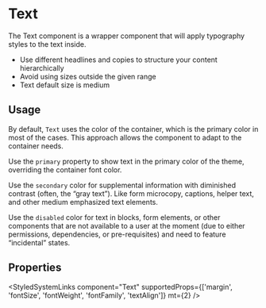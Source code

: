 

<Meta of={TextStories} />

# Text

The Text component is a wrapper component that will apply typography styles to the text inside.

-   Use different headlines and copies to structure your content hierarchically
-   Avoid using sizes outside the given range
-   Text default size is medium

<Primary />

## Usage

By default, `Text` uses the color of the container, which is the primary color in most of the cases.
This approach allows the component to adapt to the container needs.

Use the `primary` property to show text in the primary color of the theme, overriding the container font color.

Use the `secondary` color for supplemental information with diminished contrast (often, the “gray text”).
Like form microcopy, captions, helper text, and other medium emphasized text elements.

Use the `disabled` color for text in blocks, form elements, or other components that are not available
to a user at the moment (due to either permissions, dependencies, or pre-requisites) and
need to feature “incidental” states.

## Properties

<ArgTypes of={TextStories} />

<StyledSystemLinks
    component="Text"
    supportedProps={['margin', 'fontSize', 'fontWeight', 'fontFamily', 'textAlign']}
    mt={2}
/>

<Stories includePrimary={false} />
